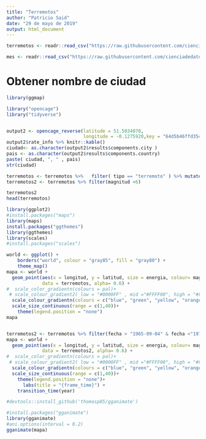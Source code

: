 ```yaml
---
title: "Terremotos"
author: "Patricio Said"
date: "29 de mayo de 2019"
output: html_document
---
```


```r

terremotos <- readr::read_csv("https://raw.githubusercontent.com/cienciadedatos/datos-de-miercoles/master/datos/2019/2019-05-29/terremotos.csv")

mes <- readr::read_csv("https://raw.githubusercontent.com/cienciadedatos/datos-de-miercoles/master/datos/2019/2019-05-29/mes.csv")

```

# Obtener nombre de ciudad





```r

library(ggmap)

library("opencage")
library("tidyverse")


output2 <- opencage_reverse(latitude = 51.5034070, 
                            longitude = -0.1275920,key = "64d5b46ffd3543139b65ce7f363189f6")
output2$rate_info %>% knitr::kable()
ciudad<- as.character(output2$results$components.city )
pais <- as.character(output2$results$components.country)
paste( ciudad, ", " , pais)
str(ciudad)

```

```r
terremotos <- terremotos %>%   filter( tipo == "terremoto" ) %>% mutate(energia =10^(11.8 + 1.5 *magnitud) )
terremotos2 <- terremotos %>% filter(magnitud <6)

terremotos2
head(terremotos)

library(ggplot2)
#install.packages("maps")
library(maps)
install.packages("ggthemes")
library(ggthemes)
library(scales)
#install.packages("scales")

world <- ggplot() +
    borders("world", colour = "gray85", fill = "gray80") +
    theme_map() 
mapa <- world +
  geom_point(aes(x = longitud, y = latitud, size = energia, colour= magnitud),
             data = terremotos, alpha= 0.6) +
#  scale_color_gradientn(colours = pal)+
 # scale_colour_gradient2( low = "#0000FF" , mid ="#FFFF00", high = "#FF0000")+
  scale_colour_gradientn(colours = c("blue", "green", "yellow", "orange", "red"))+
  scale_size_continuous(range = c(1,40))+
    theme(legend.position = "none")
mapa  



```

```r
terremotos2 <- terremotos %>% filter(fecha > "1965-09-04" & fecha <"1975-09-18")
mapa <- world +
  geom_point(aes(x = longitud, y = latitud, size = energia, colour= magnitud),
             data = terremotos2, alpha= 0.6) +
#  scale_color_gradientn(colours = pal)+
 # scale_colour_gradient2( low = "#0000FF" , mid ="#FFFF00", high = "#FF0000")+
  scale_colour_gradientn(colours = c("blue", "green", "yellow", "orange", "red"))+
  scale_size_continuous(range = c(1,40))+
    theme(legend.position = "none")+
      labs(title = "{frame_time}") + 
    transition_time(year)

#devtools::install_github('thomasp85/gganimate')

#install.packages("gganimate")
library(gganimate)
#ani.options(interval = 0.2)
gganimate(mapa)

```

